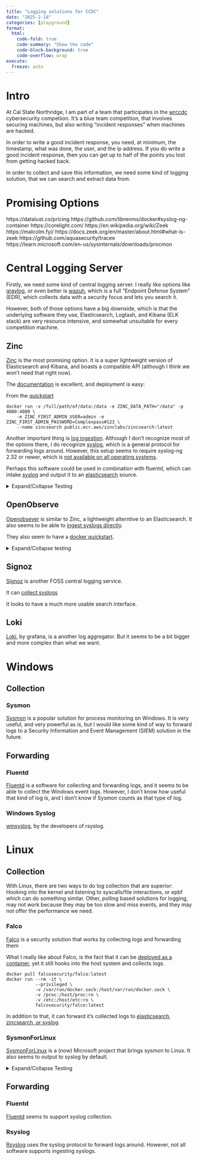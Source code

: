 ```yaml
---
title: "Logging solutions for CCDC"
date: "2025-2-18"
categories: [playground]
format:
  html:
    code-fold: true
    code-summary: "Show the code"
    code-block-background: true
    code-overflow: wrap
execute:
  freeze: auto
---
```


# Intro

At Cal State Northridge, I am part of a team that participates in the [wrccdc](https://wrccdc.org/) cybersecurity competiion. It's a blue team competition, that involves securing machines, but also writing "incident responses" when machines are hacked. 

In order to write a good incident response, you need, at minimum, the timestamp, what was done, the user, and the ip address. If you do write a good incident response, then you can get up to half of the points you lost from getting hacked back.

In order to collect and save this information, we need some kind of logging solution, that we can search and extract data from. 

# Promising Options

https://datalust.co/pricing
https://github.com/librenms/docker#syslog-ng-container
https://corelight.com/
https://en.wikipedia.org/wiki/Zeek
https://malcolm.fyi/
https://docs.zeek.org/en/master/about.html#what-is-zeek
https://github.com/aquasecurity/tracee
https://learn.microsoft.com/en-us/sysinternals/downloads/procmon

# Central Logging Server

Firstly, we need some kind of central logging server. I really like options like [graylog](https://graylog.org/), or even better is [wazuh](https://wazuh.com), which is a full "Endpoint Defense System" (EDR), which collects data with a security focus and lets you search it.

However, both of those options have a big downside, which is that the underlying software they use, Elasticsearch, Logtash, and Kibana (ELK stack) are very resource intensive, and somewhat unsuitable for every competition machine. 

## Zinc

[Zinc](https://github.com/zincsearch/zincsearch) is the most promising option. It is a super lightweight version of Elasticsearch and Kibana, and boasts a compatible API (although I think we won't need that right now). 

The [documentation](https://zincsearch-docs.zinc.dev/) is excellent, and deployment is easy:

From the [quickstart](https://zincsearch-docs.zinc.dev/quickstart/)


```
docker run -v /full/path/of/data:/data -e ZINC_DATA_PATH="/data" -p 4080:4080 \
    -e ZINC_FIRST_ADMIN_USER=admin -e ZINC_FIRST_ADMIN_PASSWORD=Complexpass#123 \
    --name zincsearch public.ecr.aws/zinclabs/zincsearch:latest
```

Another important thing is [log ingestion](https://zincsearch-docs.zinc.dev/ingestion/). Although I don't recognize most of the options there, I do recognize [syslog](https://www.syslog-ng.com/community/b/blog/posts/another-use-for-the-syslog-ng-elasticsearch-http-destination-zinc), which is a general protocol for forwarding logs around. However, this setup seems to require syslog-ng 2.32 or newer, which is [not available on all operating systems](https://repology.org/project/syslog-ng/versions).  

Perhaps this software could be used in combination with fluentd, which can intake [syslog](https://docs.fluentd.org/input/syslog) and output it to an [elasticsearch](https://docs.fluentd.org/output/elasticsearch) source. 

<details><summary>Expand/Collapse Testing</summary>

I spun up a podman container with:

```.default
podman run -it --rm -p 4080:4080 -e ZINC_FIRST_ADMIN_USER=admin -e ZINC_FIRST_ADMIN_PASSWORD=password public.ecr.aws/zinclabs/zincsearch:latest
```

And it was up instantly:

![](images/zincsearch.jpg)

</details>

## OpenObserve

[Openobsever](https://openobserve.ai/) is similar to Zinc, a lightweight alterntive to an Elasticsearch. It also seems to be able to [ingest syslogs directly](https://openobserve.ai/docs/ingestion/logs/syslog/). 

They also seem to have a [docker quickstart](https://openobserve.ai/docs/quickstart/#__tabbed_1_3).

<details><summary>Expand/Collapse testing</summary>

```.default
podman run -e ZO_DATA_DIR="/data" --network=host -e ZO_ROOT_USER_EMAIL="root@example.com" -e ZO_ROOT_USER_PASSWORD="password" docker.io/openobserve/openobserve:latest
```

Similar to Zinc (I think they're by the same people), it comes up very quickly.

![](images/openobserver.jpg)

It also seems to come with script which I can run on Linux or Windows machines, that will install an agent to ingest logs.

I spun up a debian vagrant machine as a test, so I can run the command.

```.default
curl -O https://raw.githubusercontent.com/openobserve/agents/main/linux/install.sh && chmod +x install.sh && sudo ./install.sh http://192.168.121.1:5080/api/default/ cm9vdEBleGFtcGxlLmNvbTpzWlAyMXF1VFpCQmFpa3hp
```

Although I love the ease of install, the search interface is unintuitive, and it doesn't seem to log anything other than this one bit about the logging process itself.

![](images/openobserverlogs.jpg)

Well, there also seems to be a "default" cateogry, which informs me of apt upgrades but not much else. 

I attempted to install SysmonForLinux, but the logs that generates don't seem to be forwarded by default. It seems like the OpenObserve agent catches journald and apt logs, but not actual syslogs.

I can forward syslogs though, [by having openobserve act as a syslog server](https://openobserve.ai/docs/ingestion/logs/syslog/)

```.default
apt install rsyslog
```

[Forward journald messages to syslog](https://wiki.archlinux.org/title/Rsyslog#journald's_syslog-forward_feature), and then I could [forward syslog messages to a remote server using rsyslog](https://www.rsyslog.com/sending-messages-to-a-remote-syslog-server/).

And for a brief period, logs were working, but then they deleted themselves and I can no longer search for them. The issue seems to be somehow related to SysmonForLinux, because after disabling that, it works.  

</details>

## Signoz

[Signoz](https://signoz.io/docs/) is another FOSS central logging service.

It can [collect syslogs](https://signoz.io/docs/userguide/collecting_syslogs/)

It looks to have a much more usable search interface.

## Loki

[Loki](https://grafana.com/oss/loki/), by grafana, is a another log aggregator. But it seems to be a bit bigger and more complex than what we want.



# Windows

## Collection

### Sysmon

[Sysmon](https://learn.microsoft.com/en-us/sysinternals/downloads/sysmon) is a popular solution for process monitoring on Windows. It is very useful, and very powerful as is, but I would like some kind of way to forward logs to a Security Information and Event Management (SIEM) solution in the future. 

## Forwarding

### Fluentd

[Fluentd](https://docs.fluentd.org/input/windows_eventlog) is a software for collecting and forwarding logs, and it seems to be able to collect the Windows event logs. However, I don't know how useful that kind of log is, and I don't know if Sysmon counts as that type of log. 

### Windows Syslog

[winsyslog](https://www.winsyslog.com), by the developers of rsyslog.

# Linux

## Collection

With Linux, there are two ways to do log collection that are superior: Hooking into the kernel and listening to syscalls/file interactions, or epbf which can do something similar. Other, polling based solutions for logging, may not work because they may be too slow and miss events, and they may not offer the performance we need. 

### Falco

[Falco](https://falco.org/) is a security solution that works by collecting logs and forwarding them

What I really like about Falco, is the fact that it can be [deployed as a container](https://falco.org/docs/setup/container/), yet it still hooks into the host system and collects logs.

```.default
docker pull falcosecurity/falco:latest
docker run --rm -it \
           --privileged \
           -v /var/run/docker.sock:/host/var/run/docker.sock \
           -v /proc:/host/proc:ro \
           -v /etc:/host/etc:ro \
           falcosecurity/falco:latest
```

In addition to that, it can forward it's collected logs to [elasticsearch, zincsearch, or syslog](https://falco.org/docs/concepts/outputs/forwarding/).

### SysmonForLinux

[SysmonForLinux](https://github.com/microsoft/SysmonForLinux) is a (now) Microsoft project that brings sysmon to Linux. It also seems to output to syslog by default.

<details><summary>Expand/Collapse Testing</summary>

Installing it was simple, I followed the [install instructions for Debian 12](https://github.com/microsoft/SysmonForLinux/blob/main/INSTALL.md). 

Then, I started the service. 

To view the syslogs, I can use:

```.default
cat /var/log/syslog | /opt/sysmon/sysmonLogView | less
```

Although sadly, it does not seem to inform me of ssh processes, it does give quite a bit of information, mainly about processes being started and stopped. Here is a sample:

```.default
Event SYSMONEVENT_CREATE_PROCESS
        RuleName: -
        UtcTime: 2025-02-18 19:59:41.656
        ProcessGuid: {5304214a-e6ad-67b4-a5e6-724d9e550000}
        ProcessId: 2701
        Image: /opt/sysmon/sysmonLogView
        FileVersion: -
        Description: -
        Product: -
        Company: -
        OriginalFileName: -
        CommandLine: /opt/sysmon/sysmonLogView
        CurrentDirectory: /var/log
        User: root
        LogonGuid: {5304214a-0000-0000-0000-000001000000}
        LogonId: 0
        TerminalSessionId: 5
        IntegrityLevel: no level
        Hashes: SHA256=ac099d5fd9305b8c68f247415aebc56d35af953ede6782856b8e1c206efaad87
        ParentProcessGuid: {00000000-0000-0000-0000-000000000000}
        ParentProcessId: 1713
        ParentImage: -
        ParentCommandLine: -
        ParentUser: -
```

</details>

## Forwarding

### Fluentd

[Fluentd](https://docs.fluentd.org/input/syslog) seems to support syslog collection.

### Rsyslog

[Rsyslog](https://en.wikipedia.org/wiki/Rsyslog) uses the syslog protocol to forward logs around. However, not all software supports ingesting syslogs. 